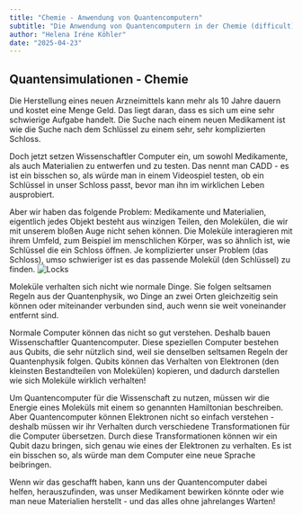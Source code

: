 ```yaml
---
title: "Chemie - Anwendung von Quantencomputern"
subtitle: "Die Anwendung von Quantencomputern in der Chemie (difficult)"
author: "Helena Iréne Köhler"
date: "2025-04-23"
---
```


## Quantensimulationen - Chemie

Die Herstellung eines neuen Arzneimittels kann mehr als 10 Jahre dauern und kostet eine Menge Geld. Das liegt daran, dass es sich um eine sehr schwierige Aufgabe handelt. Die Suche nach einem neuen Medikament ist wie die Suche nach dem Schlüssel zu einem sehr, sehr komplizierten Schloss.

Doch jetzt setzen Wissenschaftler Computer ein, um sowohl Medikamente, als auch Materialien zu entwerfen und zu testen. Das nennt man CADD - es ist ein bisschen so, als würde man in einem Videospiel testen, ob ein Schlüssel in unser Schloss passt, bevor man ihn im wirklichen Leben ausprobiert.

Aber wir haben das folgende Problem: Medikamente und Materialien, eigentlich jedes Objekt besteht aus winzigen Teilen, den Molekülen, die wir mit unserem bloßen Auge nicht sehen können. Die Moleküle interagieren mit ihrem Umfeld, zum Beispiel im menschlichen Körper, was so ähnlich ist, wie Schlüssel die ein Schloss öffnen. Je komplizierter unser Problem (das Schloss), umso schwieriger ist es das passende Molekül (den Schlüssel) zu finden.
![Locks](/posts/assets/entries/qchemistry/locks.png)

Moleküle verhalten sich nicht wie normale Dinge. Sie folgen seltsamen Regeln aus der Quantenphysik, wo Dinge an zwei Orten gleichzeitig sein können oder miteinander verbunden sind, auch wenn sie weit voneinander entfernt sind.

Normale Computer können das nicht so gut verstehen. Deshalb bauen Wissenschaftler Quantencomputer. Diese speziellen Computer bestehen aus Qubits, die sehr nützlich sind, weil sie denselben seltsamen Regeln der Quantenphysik folgen. Qubits können das Verhalten von Elektronen (den kleinsten Bestandteilen von Molekülen) kopieren, und dadurch darstellen wie sich Moleküle wirklich verhalten!

Um Quantencomputer für die Wissenschaft zu nutzen, müssen wir die Energie eines Moleküls mit einem so genannten Hamiltonian beschreiben. Aber Quantencomputer können Elektronen nicht so einfach verstehen - deshalb müssen wir ihr Verhalten durch verschiedene Transformationen für die Computer übersetzen. Durch diese Transformationen können wir ein Qubit dazu bringen, sich genau wie eines der Elektronen zu verhalten. Es ist ein bisschen so, als würde man dem Computer eine neue Sprache beibringen.

Wenn wir das geschafft haben, kann uns der Quantencomputer dabei helfen, herauszufinden, was unser Medikament bewirken könnte oder wie man neue Materialien herstellt - und das alles ohne jahrelanges Warten!

